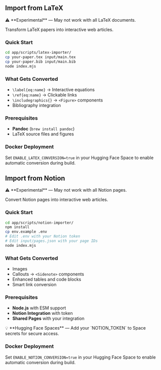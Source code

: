 
## Import from LaTeX

<Note variant="warning">
⚠️ **Experimental** — May not work with all LaTeX documents.
</Note>

Transform LaTeX papers into interactive web articles.

### Quick Start

```bash
cd app/scripts/latex-importer/
cp your-paper.tex input/main.tex
cp your-paper.bib input/main.bib
node index.mjs
```

### What Gets Converted

- `\label{eq:name}` → Interactive equations
- `\ref{eq:name}` → Clickable links
- `\includegraphics{}` → `<Figure>` components
- Bibliography integration

### Prerequisites

- **Pandoc** (`brew install pandoc`)
- LaTeX source files and figures

### Docker Deployment

Set `ENABLE_LATEX_CONVERSION=true` in your Hugging Face Space to enable automatic conversion during build.

## Import from Notion

<Note variant="warning">
⚠️ **Experimental** — May not work with all Notion pages.
</Note>

Convert Notion pages into interactive web articles.

### Quick Start

```bash
cd app/scripts/notion-importer/
npm install
cp env.example .env
# Edit .env with your Notion token
# Edit input/pages.json with your page IDs
node index.mjs
```

### What Gets Converted

- Images
- Callouts → `<Sidenote>` components
- Enhanced tables and code blocks
- Smart link conversion

### Prerequisites

- **Node.js** with ESM support
- **Notion Integration** with token
- **Shared Pages** with your integration

<Note variant="info">
💡 **Hugging Face Spaces** — Add your `NOTION_TOKEN` to Space secrets for secure access.
</Note>

### Docker Deployment

Set `ENABLE_NOTION_CONVERSION=true` in your Hugging Face Space to enable automatic conversion during build.